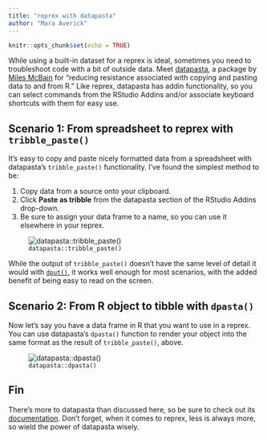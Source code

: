 ```yaml
---
title: "reprex with datapasta"
author: "Mara Averick"
---
```


```r
knitr::opts_chunk$set(echo = TRUE)
```

While using a built-in dataset for a reprex is ideal, sometimes you need to troubleshoot code with a bit of outside data. Meet [datapasta](https://github.com/MilesMcBain/datapasta), a package by [Miles McBain](https://twitter.com/milesmcbain) for "reducing resistance associated with copying and pasting data to and from R." Like reprex, datapasta has addin functionality, so you can select commands from the RStudio Addins and/or associate keyboard shortcuts with them for easy use.

## Scenario 1: From spreadsheet to reprex with `tribble_paste()`

It's easy to copy and paste nicely formatted data from a spreadsheet with datapasta's `tribble_paste()` functionality. I've found the simplest method to be: 

1. Copy data from a source onto your clipboard.  
2. Click **Paste as tribble** from the datapasta section of the RStudio Addins drop-down.  
3. Be sure to assign your data frame to a name, so you can use it elsewhere in your reprex.

![`datapasta::tribble_paste()`](https://i.imgur.com/bmUetc2.gif)

While the output of `tribble_paste()` doesn't have the same level of detail it would with [`dput()`](https://stat.ethz.ch/R-manual/R-patched/library/base/html/dput.html), it works well enough for most scenarios, with the added benefit of being easy to read on the screen.

## Scenario 2: From R object to tibble with `dpasta()`

Now let’s say you have a data frame in R that you want to use in a reprex. You can use datapasta's `dpasta()` function to render your object into the same format as the result of `tribble_paste()`, above.

![`datapasta::dpasta()`](https://i.imgur.com/xPOpYDM.gif)

## Fin

There's more to datapasta than discussed here, so be sure to check out its [documentation](https://github.com/MilesMcBain/datapasta). Don't forget, when it comes to reprex, less is always more, so wield the power of datapasta wisely.

